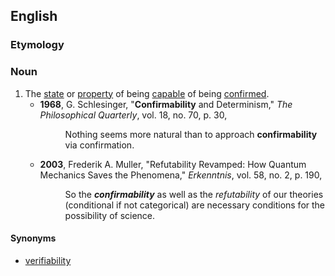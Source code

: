 ==English==

===Etymology===
{{suffix|en|confirm|ability}}

===Noun===
{{en-noun|confirmabilities}}

# The [[state]] or [[property]] of being [[capable]] of being [[confirm]]ed.
#* '''1968''', G. Schlesinger, "'''Confirmability''' and Determinism," ''The Philosophical Quarterly'', vol. 18, no. 70, p. 30,
#*: Nothing seems more natural than to approach '''confirmability''' via confirmation.
#* '''2003''', Frederik A. Muller, "Refutability Revamped: How Quantum Mechanics Saves the Phenomena," ''Erkenntnis'', vol. 58, no. 2, p. 190,
#*: So the '''''confirmability''''' as well as the ''refutability'' of our theories (conditional if not categorical) are necessary conditions for the possibility of science.

====Synonyms====
* [[verifiability]]